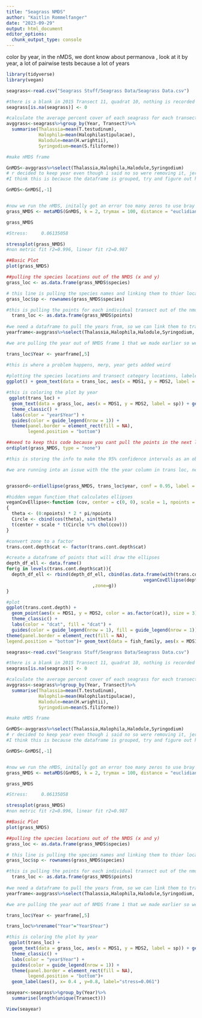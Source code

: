 ```yaml
---
title: "Seagrass NMDS"
author: "Kaitlin Rommelfanger"
date: "2023-09-29"
output: html_document
editor_options: 
  chunk_output_type: console
---
```


color by year, in the nMDS, we dont know about permanova , look at it by year, a lot of pairwise tests because a lot of years

```r
library(tidyverse)
library(vegan)

seagrass<-read.csv("Seagrass Stuff/Seagrass Data/Seagrass Data.csv")

#there is a blank in 2015 Transect 11, quadrat 10, nothing is recorded for S. filliforme, we replaced it with a zero, likely non of this species observed in this quadrat
seagrass[is.na(seagrass)] <- 0 

#calculate the average percent cover of each seagrass for each transect
avggrass<-seagrass%>%group_by(Year, Transect)%>%
  summarise(Thalassia=mean(T.testudinum), 
            Halophila=mean(Halophilastipulacae), 
            Halodule=mean(H.wrightii), 
            Syringodium=mean(S.filiforme))

#make nMDS frame

GnMDS<-avggrass%>%select(Thalassia,Halophila,Halodule,Syringodium)
# r decided to keep year even though i said no so were removing it, jerk
#I think this is because the dataframe is grouped, try and figure out how to ungroup it when I have internet

GnMDS<-GnMDS[,-1]


#now we run the nMDS, initally got an error too many zeros to use bray distance so we ran using euclidian
grass_NMDS <- metaMDS(GnMDS, k = 2, trymax = 100, distance = "euclidian" ) 

grass_NMDS

#Stress:     0.06135058

stressplot(grass_NMDS)
#non metric fit r2=0.996, linear fit r2=0.987

##Basic Plot
plot(grass_NMDS)

##pulling the species locations out of the NMDS (x and y)
grass_loc <- as.data.frame(grass_NMDS$species)

# this line is pulling the species names and linking them to thier location
grass_loc$sp <- rownames(grass_NMDS$species)

#this is pulling the points for each individual transect out of the nmds
  trans_loc <- as.data.frame(grass_NMDS$points)
  
#we need a dataframe to pull the years from, so we can link them to transect locations 
yearframe<-avggrass%>%select(Thalassia,Halophila,Halodule,Syringodium, Year)

#we are pulling the year out of NMDS frame 1 that we made earlier so we can make the polygons for year, and color by year, this doesnt work for some reason 

trans_loc$Year <- yearframe[,5]

#this is where a problem happens, merp, year gets added weird 
  
#plotting the species locations and transect category locations, labeled by category and species   
ggplot() + geom_text(data = trans_loc, aes(x = MDS1, y = MDS2, label = Year$Year)) + geom_text(data = grass_loc, aes(x = MDS1, y = MDS2, label = sp),  color = "red",  position = position_jitter(width = 0.2, height = 0.2)) +  theme_bw()  

#this is coloring the plot by year
 ggplot(trans_loc) +
  geom_text(data = grass_loc, aes(x = MDS1, y = MDS2, label = sp)) + geom_point(aes(x = MDS1, y = MDS2, color = as.factor(Year$Year)), size = 3) +
  theme_classic() +
  labs(color = "year$Year") +
  guides(color = guide_legend(nrow = 1)) +
  theme(panel.border = element_rect(fill = NA),
        legend.position = "bottom")

##need to keep this code because you cant pull the points in the next line unless if this ordiplot exists  
ordiplot(grass_NMDS, type = "none") 

#this is storing the info to make the 95% confidence intervals as an object

#we are running into an issue with the the year column in trans loc, need to rename it it thinks it is a separate df within the df for some reason


grassord<-ordiellipse(grass_NMDS, trans_loc$year, conf = 0.95, label = TRUE)

#hidden vegan function that calculates ellipses
veganCovEllipse<-function (cov, center = c(0, 0), scale = 1, npoints = 100) 
{
  theta <- (0:npoints) * 2 * pi/npoints
  Circle <- cbind(cos(theta), sin(theta))
  t(center + scale * t(Circle %*% chol(cov)))
}

#convert zone to a factor
trans.cont.depth$cat <- factor(trans.cont.depth$cat)

#create a dataframe of points that will draw the ellipses
depth_df_ell <- data.frame()
for(g in levels(trans.cont.depth$cat)){
  depth_df_ell <- rbind(depth_df_ell, cbind(as.data.frame(with(trans.cont.depth[trans.cont.depth$cat==g,],
                                                   veganCovEllipse(depthord[[g]]$cov,depthord[[g]]$center,depthord[[g]]$scale)))
                                ,zone=g))
}

#plot
ggplot(trans.cont.depth) +
  geom_point(aes(x = MDS1, y = MDS2, color = as.factor(cat)), size = 3) + geom_path(data = depth_df_ell, aes(x = NMDS1, y = NMDS2, group = zone))+
  theme_classic() +
  labs(color = "dcat", fill = "dcat") +
  guides(color = guide_legend(nrow = 1), fill = guide_legend(nrow = 1)) +
theme(panel.border = element_rect(fill = NA),
legend.position = "bottom")+ geom_text(data = fish_family, aes(x = MDS1, y = MDS2, label = sp), alpha = 0.3)+scale_fill_manual(name = "Depth", labels = c("Less than 15m", "Greater than 15m"),values = c("#3B9AB2","#EBCC2A"))+scale_color_manual(name = "Depth", labels = c("Less than 15m ", "Greater than 15m"), values = c("#3B9AB2","#EBCC2A")) 

```

```r


seagrass<-read.csv("Seagrass Stuff/Seagrass Data/Seagrass Data.csv")

#there is a blank in 2015 Transect 11, quadrat 10, nothing is recorded for S. filliforme, we replaced it with a zero, likely non of this species observed in this quadrat
seagrass[is.na(seagrass)] <- 0 

#calculate the average percent cover of each seagrass for each transect
avggrass<-seagrass%>%group_by(Year, Transect)%>%
  summarise(Thalassia=mean(T.testudinum), 
            Halophila=mean(Halophilastipulacae), 
            Halodule=mean(H.wrightii), 
            Syringodium=mean(S.filiforme))

#make nMDS frame

GnMDS<-avggrass%>%select(Thalassia,Halophila,Halodule,Syringodium)
# r decided to keep year even though i said no so were removing it, jerk
#I think this is because the dataframe is grouped, try and figure out how to ungroup it when I have internet

GnMDS<-GnMDS[,-1]


#now we run the nMDS, initally got an error too many zeros to use bray distance so we ran using euclidian
grass_NMDS <- metaMDS(GnMDS, k = 2, trymax = 100, distance = "euclidian" ) 

grass_NMDS

#Stress:     0.06135058

stressplot(grass_NMDS)
#non metric fit r2=0.996, linear fit r2=0.987

##Basic Plot
plot(grass_NMDS)

##pulling the species locations out of the NMDS (x and y)
grass_loc <- as.data.frame(grass_NMDS$species)

# this line is pulling the species names and linking them to thier location
grass_loc$sp <- rownames(grass_NMDS$species)

#this is pulling the points for each individual transect out of the nmds
  trans_loc <- as.data.frame(grass_NMDS$points)
  
#we need a dataframe to pull the years from, so we can link them to transect locations 
yearframe<-avggrass%>%select(Thalassia,Halophila,Halodule,Syringodium, Year)

#we are pulling the year out of NMDS frame 1 that we made earlier so we can make the polygons for year, and color by year, this doesnt work for some reason 

trans_loc$Year <- yearframe[,5]

trans_loc%>%rename("Year"="Year$Year")

#this is coloring the plot by year
 ggplot(trans_loc) +
  geom_text(data = grass_loc, aes(x = MDS1, y = MDS2, label = sp)) + geom_point(aes(x = MDS1, y = MDS2, color = as.factor(Year$Year)), size = 2) +
  theme_classic() +
  labs(color = "year$Year") +
  guides(color = guide_legend(nrow = 1)) +
  theme(panel.border = element_rect(fill = NA),
        legend.position = "bottom")+
  geom_label(aes(), x= 0.4 , y=0.8, label="stress=0.061")


```

```r

seayear<-seagrass%>%group_by(Year)%>%
  summarise(length(unique(Transect)))

View(seayear)
```

